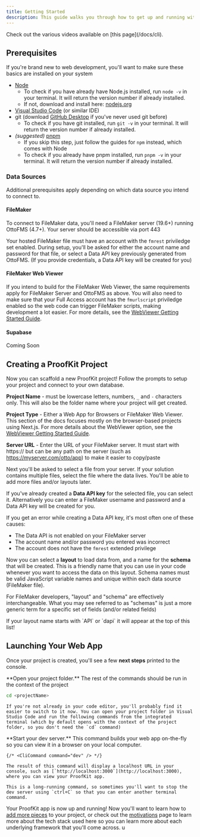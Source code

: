 ```yaml
---
title: Getting Started
description: This guide walks you through how to get up and running with a new ProofKit project.
---
```



<Callout title="Are you more of a visual learner?">
  Check out the various videos available on [this page](/docs/cli).
</Callout>

## Prerequisites

If you're brand new to web development, you'll want to make sure these basics are installed on your system

- [Node](https://nodejs.org/en)
  - To check if you have already have Node.js installed, run `node -v` in your terminal. It will return the version number if already installed.
  - If not, download and install here: [nodejs.org](https://nodejs.org/en)
- [Visual Studio Code](https://code.visualstudio.com/download) (or similar IDE)
- git (download [GitHub Desktop](https://github.com/apps/desktop) if you've never used git before)
  - To check if you have git installed, run `git -v` in your terminal. It will return the version number if already installed.
- _(suggested)_ [pnpm](https://pnpm.io/installation)
  - If you skip this step, just follow the guides for `npm` instead, which comes with Node
  - To check if you already have pnpm installed, run `pnpm -v` in your terminal. It will return the version number if already installed.

### Data Sources

Additional prerequisites apply depending on which data source you intend to connect to.

#### FileMaker

To connect to FileMaker data, you'll need a FileMaker server (19.6+) running OttoFMS (4.7+). Your server should be accessible via port 443

Your hosted FileMaker file must have an account with the `fmrest` priviledge set enabled. During setup, you'll be asked for either the account name and password for that file, or select a Data API key previously generated from OttoFMS. (If you provide credentials, a Data API key will be created for you)

#### FileMaker Web Viewer

If you intend to build for the FileMaker Web Viewer, the same requirements apply for FileMaker Server and OttoFMS as above. You will also need to make sure that your Full Access account has the `fmurlscript` priviledge enabled so the web code can trigger FileMaker scripts, making development a lot easier. For more details, see the [WebViewer Getting Started Guide](/webviewer/getting-started).

#### Supabase

Coming Soon

## Creating a ProofKit Project

Now you can scaffold a new ProofKit project! Follow the prompts to setup your project and connect to your own database.

<InitCommand />

**Project Name** - must be lowercase letters, numbers, `_` and `-` characters only. This will also be the folder name where your project will get created.

**Project Type** - Either a Web App for Browsers or FileMaker Web Viewer. This section of the docs focuses mostly on the browser-based projects using Next.js. For more details about the WebViewer option, see the [WebViewer Getting Started Guide](/webviewer/getting-started).

**Server URL** - Enter the URL of your FileMaker server. It must start with https:// but can be any path on the server (such as https://myserver.com/otto/app) to make it easier to copy/paste

Next you'll be asked to select a file from your server. If your solution contains multiple files, select the file where the data lives. You'll be able to add more files and/or layouts later.

If you've already created a **Data API key** for the selected file, you can select it. Alternatively you can enter a FileMaker username and password and a Data API key will be created for you.

<Callout title="Data API Key Troubleshooting">
If you get an error while creating a Data API key, it's most often one of these causes:

- The Data API is not enabled on your FileMaker server
- The account name and/or password you entered was incorrect
- The account does not have the `fmrest` extended privilege

</Callout>

Now you can select a **layout** to load data from, and a name for the **schema** that will be created. This is a friendly name that you can use in your code whenever you want to access the data on this layout. Schema names must be valid JavaScript variable names and unique within each data source (FileMaker file).

For FileMaker developers, "layout" and "schema" are effectively interchangeable. What you may see referred to as "schemas" is just a more generic term for a specific set of fields (and/or related fields)

<Callout title="Tip">
  If your layout name starts with `API` or `dapi` it will appear at the top of
  this list!
</Callout>

## Launching Your Web App

Once your project is created, you'll see a few **next steps** printed to the console.

<Steps>
<Step>
  **Open your project folder.** The rest of the commands should be run in the context of the project

```bash
cd <projectName>
```

    If you're not already in your code editor, you'll probably find it easier to switch to it now. You can open your project folder in Visual Studio Code and run the following commands from the integrated terminal (which by default opens with the context of the project folder, so you don't need the `cd` command)

</Step>

<Step>
**Start your dev server.** This command builds your web app on-the-fly so you can view it in a browser on your local computer.

    {/* <CliCommand command="dev" /> */}

    The result of this command will display a localhost URL in your console, such as [`http://localhost:3000`](http://localhost:3000), where you can view your ProofKit app.

    This is a long-running command, so sometimes you'll want to stop the dev server using `ctrl+C` so that you can enter another terminal command.

</Step>
</Steps>

Your ProofKit app is now up and running! Now you'll want to learn how to [add more pieces](/guides/adding-components) to your project, or check out the [motivations](/guides/motivation) page to learn more about the tech stack used here so you can learn more about each underlying framework that you'll come across.
u
